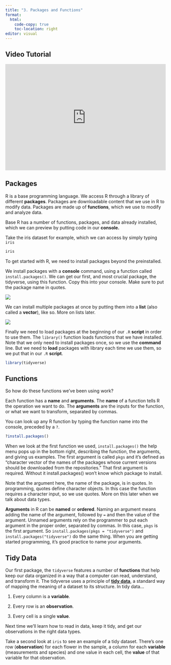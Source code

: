 ```yaml
---
title: "3. Packages and Functions"
format:
  html:
    code-copy: true
    toc-location: right
editor: visual
---
```


## Video Tutorial

```{=html}
<div style="max-width:608px"><div style="position:relative;padding-bottom:66.118421052632%"><iframe id="kaltura_player" src="https://cdnapisec.kaltura.com/p/1674401/sp/167440100/embedIframeJs/uiconf_id/23435151/partner_id/1674401?iframeembed=true&playerId=kaltura_player&entry_id=1_0k6sq7kt&flashvars[streamerType]=auto&amp;flashvars[localizationCode]=en&amp;flashvars[sideBarContainer.plugin]=true&amp;flashvars[sideBarContainer.position]=left&amp;flashvars[sideBarContainer.clickToClose]=true&amp;flashvars[chapters.plugin]=true&amp;flashvars[chapters.layout]=vertical&amp;flashvars[chapters.thumbnailRotator]=false&amp;flashvars[streamSelector.plugin]=true&amp;flashvars[EmbedPlayer.SpinnerTarget]=videoHolder&amp;flashvars[dualScreen.plugin]=true&amp;flashvars[LeadWithHLSOnFlash]=true&amp;flashvars[Kaltura.addCrossoriginToIframe]=true&amp;&wid=1_m73ok3of" width="608" height="402" allowfullscreen webkitallowfullscreen mozAllowFullScreen allow="autoplay *; fullscreen *; encrypted-media *" sandbox="allow-downloads allow-forms allow-same-origin allow-scripts allow-top-navigation allow-pointer-lock allow-popups allow-modals allow-orientation-lock allow-popups-to-escape-sandbox allow-presentation allow-top-navigation-by-user-activation" frameborder="0" title="3_packages_and_functions" style="position:absolute;top:0;left:0;width:100%;height:100%"></iframe></div></div>
```
## Packages

R is a base programming language. We access R through a library of different **packages**. Packages are downloadable content that we use in R to modify data. Packages are made up of **functions**, which we use to modify and analyze data.

Base R has a number of functions, packages, and data already installed, which we can preview by putting code in our **console.**

Take the iris dataset for example, which we can access by simply typing `iris`

```r
iris
```

To get started with R, we need to install packages beyond the preinstalled.

We install packages with a **console** command, using a function called `install.packages()`. We can get our first, and most crucial package, the tidyverse, using this function. Copy this into your console. Make sure to put the package name in quotes.

![](images/install_tidyverse.png)

We can install multiple packages at once by putting them into a **list** (also called a **vector**), like so. More on lists later.

![](images/double_install.png)

Finally we need to load packages at the beginning of our `.R` **script** in order to use them. The `library()` function loads functions that we have installed. Note that we only need to install packages once, so we use the **command** line. But we need to **load** packages with library each time we use them, so we put that in our `.R` **script**.

```r
library(tidyverse)
```

## Functions

So how do these functions we've been using work?

Each function has a **name** and **arguments**. The **name** of a function tells R the operation we want to do. The **arguments** are the inputs for the function, or what we want to transform, separated by commas.

You can look up any R function by typing the function name into the console, preceded by a `?`.

```r
?install.packages()
```

When we look at the first function we used, `install.packages()` the help menu pops up in the bottom right, describing the function, the arguments, and giving us examples. The first argument is called `pkgs` and it's defined as "character vector of the names of the packages whose current versions should be downloaded from the repositories." That first argument is required. Without it install.packages() won't know which package to install.

Note that the argument here, the name of the package, is in quotes. In programming, quotes define character objects. In this case the function requires a character input, so we use quotes. More on this later when we talk about data types.

**Arguments** in R can be **named** or **ordered**. Naming an argument means adding the name of the argument, followed by `=` and then the value of the argument. Unnamed arguments rely on the programmer to put each argument in the proper order, separated by commas. In this case, `pkgs` is the first argument. So `install.packages(pkgs = "tidyverse")` and `install.packages("tidyverse")` do the same thing. When you are getting started programming, it's good practice to name your arguments.

## Tidy Data

Our first package, the `tidyverse` features a number of **functions** that help keep our data organized in a way that a computer can read, understand, and transform it. The tidyverse uses a principle of [**tidy data**](https://cran.r-project.org/web/packages/tidyr/vignettes/tidy-data.html#:~:text=Tidy%20data%20is%20a%20standard,with%20observations%2C%20variables%20and%20types.), a standard way of mapping the meaning of a dataset to its structure. In tidy data...

1.  Every column is a **variable**.

2.  Every row is an **observation**.

3.  Every cell is a single **value**.

Next time we'll learn how to read in data, keep it tidy, and get our observations in the right data types.

Take a second look at `iris` to see an example of a tidy dataset. There's one row (**observation**) for each flower in the sample, a column for each **variable** (measurements and species) and one value in each cell, the **value** of that variable for that observation.

## 
